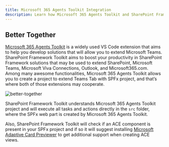 ```yaml
---
title: Microsoft 365 Agents Toolkit Integration
description: Learn how Microsoft 365 Agents Toolkit and SharePoint Framework Toolkit work together to enhance productivity and streamline development for Microsoft Teams and SPFx projects.
---
```


## Better Together

[Microsoft 365 Agents Toolkit](https://marketplace.visualstudio.com/items?itemName=TeamsDevApp.ms-teams-vscode-extension) is a widely used VS Code extension that aims to help you develop solutions that will allow you to extend Microsoft Teams. SharePoint Framework Toolkit aims to boost your productivity in SharePoint Framework solutions that may be used to extend SharePoint, Microsoft Teams, Microsoft Viva Connections, Outlook, and Microsoft365.com. Among many awesome functionalities, Microsoft 365 Agents Toolkit allows you to create a project to extend Teams Tab with SPFx project, and that’s where both of those extensions may cooperate.

![better-together](../../../../../assets/images/better-together.png)

SharePoint Framework Toolkit understands Microsoft 365 Agents Toolkit project and will execute all tasks and actions directly in the `src` folder, where the SPFx web part is created by Microsoft 365 Agents Toolkit.

Also, SharePoint Framework Toolkit will check if an ACE component is present in your SPFx project and if so it will suggest installing [Microsoft Adaptive Card Previewer](https://marketplace.visualstudio.com/items?itemName=TeamsDevApp.vscode-adaptive-cards) to get additional support when creating ACE views.
